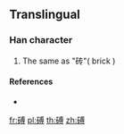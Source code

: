 {{character info/new}}
==Translingual==

===Han character===
{{Han char|rn=112|rad=石|as=10|sn=15|four=|canj=MRIBI}}

# The same as "砖"( brick )

====References====
* {{Han ref|kx=0835.061|hdz=42446.141|uh=78D7|ud=30935}}

[[fr:磗]]
[[pl:磗]]
[[th:磗]]
[[zh:磗]]